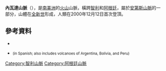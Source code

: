 {{Coord|26|28|48|S|68|34|48|W|display=title}}

'''內瓦達山脈'''（{{lang-es|Sierra Nevada de Lagunas Bravas}}），是[[南美洲|南美洲]]的[[火山|火山]]山脈，橫跨[[智利|智利]]和[[阿根廷|阿根廷]]，屬於[[安第斯山脈|安第斯山脈]]的一部分，山體在[[全新世|全新世]]形成，人類在2000年12月12日首次登頂。

==參考資料==
* {{cite gvp|vnum=1505-12|name=Sierra Nevada}}
* {{cite book | last = González-Ferrán | first = Oscar | title = Volcanes de Chile | publisher = Santiago, Chile: Instituto Geográfico Militar | year = 1995 | pages=215–220 | isbn =956-202-054-1 }} <small>(in Spanish; also includes volcanoes of Argentina, Bolivia, and Peru)</small>

{{Chile-geo-stub}}
{{Argentina-geo-stub}}
[[Category:智利山脈|Category:智利山脈]]
[[Category:阿根廷山脈|Category:阿根廷山脈]]